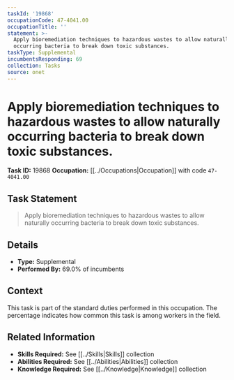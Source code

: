 ```yaml
---
taskId: '19868'
occupationCode: 47-4041.00
occupationTitle: ''
statement: >-
  Apply bioremediation techniques to hazardous wastes to allow naturally
  occurring bacteria to break down toxic substances.
taskType: Supplemental
incumbentsResponding: 69
collection: Tasks
source: onet
---
```

# Apply bioremediation techniques to hazardous wastes to allow naturally occurring bacteria to break down toxic substances.

**Task ID:** 19868
**Occupation:** [[../Occupations|Occupation]] with code `47-4041.00`

## Task Statement

> Apply bioremediation techniques to hazardous wastes to allow naturally occurring bacteria to break down toxic substances.

## Details

- **Type:** Supplemental
- **Performed By:** 69.0% of incumbents

## Context

This task is part of the standard duties performed in this occupation. The percentage indicates how common this task is among workers in the field.

## Related Information

- **Skills Required:** See [[../Skills|Skills]] collection
- **Abilities Required:** See [[../Abilities|Abilities]] collection
- **Knowledge Required:** See [[../Knowledge|Knowledge]] collection
